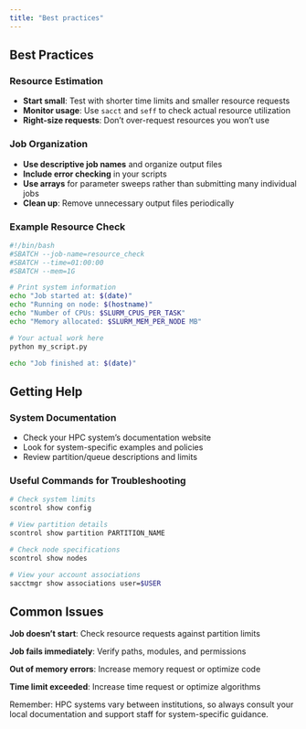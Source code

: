 ```yaml
---
title: "Best practices"
---
```




## Best Practices

### Resource Estimation

- **Start small**: Test with shorter time limits and smaller resource requests
- **Monitor usage**: Use `sacct` and `seff` to check actual resource utilization
- **Right-size requests**: Don't over-request resources you won't use

### Job Organization

- **Use descriptive job names** and organize output files
- **Include error checking** in your scripts
- **Use arrays** for parameter sweeps rather than submitting many individual jobs
- **Clean up**: Remove unnecessary output files periodically

### Example Resource Check

```bash
#!/bin/bash
#SBATCH --job-name=resource_check
#SBATCH --time=01:00:00
#SBATCH --mem=1G

# Print system information
echo "Job started at: $(date)"
echo "Running on node: $(hostname)"
echo "Number of CPUs: $SLURM_CPUS_PER_TASK"
echo "Memory allocated: $SLURM_MEM_PER_NODE MB"

# Your actual work here
python my_script.py

echo "Job finished at: $(date)"
```

## Getting Help

### System Documentation
- Check your HPC system's documentation website
- Look for system-specific examples and policies
- Review partition/queue descriptions and limits

### Useful Commands for Troubleshooting
```bash
# Check system limits
scontrol show config

# View partition details
scontrol show partition PARTITION_NAME

# Check node specifications
scontrol show nodes

# View your account associations
sacctmgr show associations user=$USER
```

## Common Issues

**Job doesn't start**: Check resource requests against partition limits

**Job fails immediately**: Verify paths, modules, and permissions

**Out of memory errors**: Increase memory request or optimize code

**Time limit exceeded**: Increase time request or optimize algorithms

Remember: HPC systems vary between institutions, so always consult your local documentation and support staff for system-specific guidance.